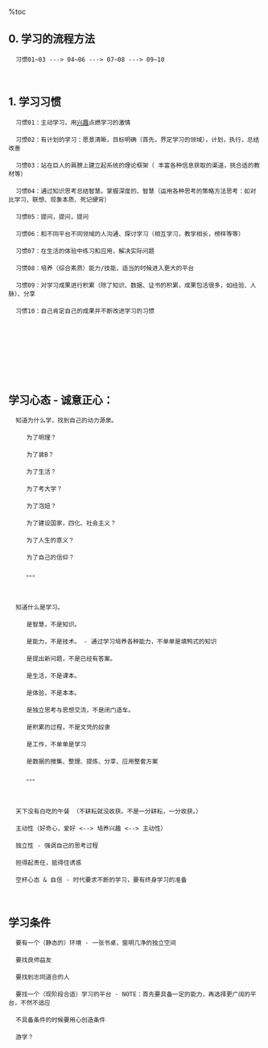 %toc

==0. 学习的流程方法 ==
   习惯01~03 ---> 04~06 ---> 07~08 ---> 09~10</br>
   </br>
==1. 学习习惯 ==
   习惯01：主动学习，用[[MyInteresting/MyInteresting|兴趣]]点燃学习的激情</br>
   习惯02：有计划的学习：愿景清晰，目标明确（首先，界定学习的领域），计划，执行，总结改善</br>
   习惯03：站在巨人的肩膀上建立起系统的理论框架（ 丰富各种信息获取的渠道，挑合适的教材等）</br>
   习惯04：通过知识思考总结智慧。掌握深度的、智慧（运用各种思考的策略方法思考：如对比学习、联想、现象本质、死记硬背）</br>
   习惯05：提问，提问，提问</br>
   习惯06：和不同平台不同领域的人沟通、探讨学习（相互学习，教学相长，榜样等等）</br>
   习惯07：在生活的体验中练习和应用，解决实际问题</br>
   习惯08：培养（综合素质）能力/技能，适当的时候进入更大的平台</br>
   习惯09：对学习成果进行积累（除了知识、数据、证书的积累，成果包活很多，如经验、人脉）、分享</br>
   习惯10：自己肯定自己的成果并不断改进学习的习惯</br>
   </br>
       </br>
   </br>
</br>
==学习心态 - 诚意正心：==
   知道为什么学，找到自己的动力源泉。</br>
      为了明理？</br>
      为了装B？</br>
      为了生活？</br>
      为了考大学？</br>
      为了泡妞？</br>
      为了建设国家，四化、社会主义？</br>
      为了人生的意义？</br>
      为了自己的信仰？</br>
      。。。</br>
      </br>
   知道什么是学习。</br>
      是智慧，不是知识。</br>
      是能力，不是技术。 - 通过学习培养各种能力，不单单是填鸭式的知识</br>
      是提出新问题，不是已经有答案。</br>
      是生活，不是课本。</br>
      是体验，不是本本。</br>
      是独立思考与思想交流，不是闭门造车。</br>
      是积累的过程，不是文凭的奴隶</br>
      是工作，不单单是学习</br>
      是数据的搜集、整理、提炼、分享、应用整套方案</br>
      。。。</br>
      </br>
   天下没有白吃的午餐 （不耕耘就没收获。不是一分耕耘，一分收获。）</br>
   主动性（好奇心，爱好 <--> 培养兴趣 <--> 主动性）</br>
   独立性 - 强调自己的思考过程</br>
   担得起责任，抵得住诱惑</br>
   空杯心态 & 自信 - 时代要求不断的学习，要有终身学习的准备</br>
   </br>
==学习条件==
   要有一个（静态的）环境 - 一张书桌，窗明几净的独立空间</br>
   要找良师益友</br>
   要找到志同道合的人</br>
   要找一个（现阶段合适）学习的平台 - NOTE：首先要具备一定的能力，再选择更广阔的平台，不然不适应</br>
   不具备条件的时候要用心创造条件</br>
   游学？</br>
   </br>
